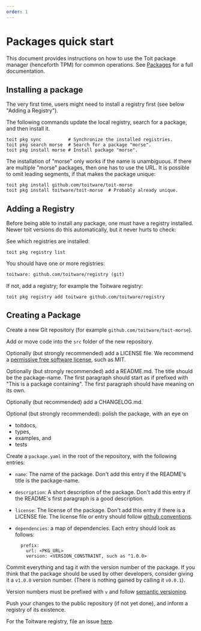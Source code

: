 ```yaml
---
order: 1
---
```


# Packages quick start

This document provides instructions on how to use the Toit package manager (henceforth TPM) for common operations. See [Packages](packages.md) for a full documentation.

## Installing a package

The very first time, users might need to install a registry first (see below "Adding a Registry").

The following commands update the local registry, search for a package, and then install it.

```shell
toit pkg sync          # Synchronize the installed registries.
toit pkg search morse  # Search for a package "morse".
toit pkg install morse # Install package "morse".
```

<Note>
The installation of "morse" only works if the name is unambiguous. If there are multiple "morse" packages, then one has to use the URL. It is possible to omit leading segments, if that makes the package unique:

```shell
toit pkg install github.com/toitware/toit-morse
toit pkg install toitware/toit-morse  # Probably already unique.
```
</Note>

## Adding a Registry

Before being able to install any package, one must have a registry installed. Newer toit versions do this automatically, but it never hurts to check:

See which registries are installed:

```shell
toit pkg registry list
```

You should have one or more registries:

```txt
toitware: github.com/toitware/registry (git)
```

If not, add a registry; for example the Toitware registry:

```shell
toit pkg registry add toitware github.com/toitware/registry
```

## Creating a Package

Create a new Git repository (for example `github.com/toitware/toit-morse`).

Add or move code into the `src` folder of the new repository.

Optionally (but strongly recommended) add a LICENSE file. We recommend a [permissive free software license](https://en.wikipedia.org/wiki/Permissive_software_license), such as MIT.

Optionally (but strongly recommended) add a README.md. The title should be the package-name. The first paragraph should start as if prefixed with "This is a package containing". The first paragraph should have meaning on its own.

Optionally (but recommended) add a CHANGELOG.md.

Optional (but strongly recommended): polish the package, with an eye on
- toitdocs,
- types,
- examples, and
- tests

Create a `package.yaml` in the root of the repository, with the following entries:

* `name`: The name of the package. Don't add this entry if the README's title is the package-name.

* `description`: A short description of the package. Don't add this entry if the README's first paragraph is a good description.

* `license`: The license of the package. Don't add this entry if there is a LICENSE file. The license file or entry should follow [github conventions](https://docs.github.com/en/github/creating-cloning-and-archiving-repositories/licensing-a-repository).

* `dependencies`: a map of dependencies. Each entry should look as follows:
  ```
    prefix:
      url: <PKG_URL>
      version: <VERSION_CONSTRAINT, such as ^1.0.0>
  ```

Commit everything and tag it with the version number of the package. If you think that the package should be used by other developers, consider giving it a `v1.0.0` version number. (There is nothing gained by calling it `v0.0.1`).

Version numbers must be prefixed with `v` and follow [semantic versioning](https://semver.org).

Push your changes to the public repository (if not yet done), and inform a registry of its existence.

For the Toitware registry, file an issue [here](https://github.com/toitware/registry/issues).
